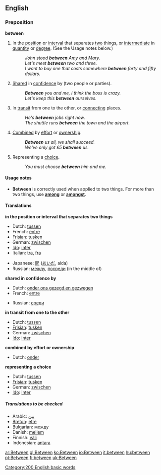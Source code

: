==English==

===Preposition===
'''between'''

#<!--DefA-->In the [[position]] or [[interval]] that separates [[two]] things, or [[intermediate]] in [[quantity]] or [[degree]].  (See the Usage notes below.)
#:''John stood '''between''' Amy and Mary.''
#:''Let's meet '''between''' two and three.''
#:''I want to buy one that costs somewhere '''between''' forty and fifty dollars''.
#<!--DefB-->[[Share]]d in [[confidence]] by (two people or parties).
#:'''''Between''' you and me, I think the boss is crazy.''
#:''Let's keep this '''between''' ourselves.''
#<!--DefC-->In [[transit]] from one to the other, or [[connecting]] places.
#:''He's '''between''' jobs right now.''
#:''The shuttle runs '''between''' the town and the airport.''
#<!--DefD-->[[Combined]] by [[effort]] or [[ownership]].
#:'''''Between''' us all, we shall succeed.''
#:''We've only got £5 '''between''' us.''
#<!--DefE-->Representing a [[choice]].
#:''You must choose '''between''' him and me.''

====Usage notes====
*'''Between''' is correctly used when applied to two things.  For more than two things, use '''[[among]]''' or '''[[amongst]]'''.

====Translations====
<!--DefA-->'''in the position or interval that separates two things'''
{{top}}
*Dutch: [[tussen]]
*French: [[entre]]
*[[Frisian]]: [[tusken]]
*German: [[zwischen]]
*[[Ido]]: [[inter]]
*Italian: [[tra]], [[fra]]
{{mid}}
*Japanese: [[間]] ([[あいだ]], aida)
*Russian: [[между]], [[посреди]] (in the middle of) 
{{bottom}}

<!--DefB-->'''shared in confidence by'''
{{top}}
*Dutch: [[onder ons gezegd en gezwegen]]
*French: [[entre]]
{{mid}}
*Russian: [[среди]]
{{bottom}}

<!--DefC-->'''in transit from one to the other'''
{{top}}
*Dutch: [[tussen]]
*[[Frisian]]: [[tusken]]
*German: [[zwischen]]
*[[Ido]]: [[inter]]
{{mid}}
{{bottom}}

<!--DefD-->'''combined by effort or ownership'''
{{top}}
*Dutch: [[onder]]
{{mid}}
{{bottom}}

<!--DefE-->'''representing a choice'''
{{top}}
*Dutch: [[tussen]]
*[[Frisian]]: [[tusken]]
*German: [[zwischen]]
*[[Ido]]: [[inter]]
{{mid}}
{{bottom}}

=====Translations to be checked=====
<!--Remove this section once all of the translations below have been moved into the tables above.-->
{{checktrans}}

*Arabic: [[بين]]
*[[Breton]]: [[etre]]
*Bulgarian: [[между]]
*Danish: [[mellem]]
*Finnish: [[väli]]
*Indonesian: [[antara]]

[[Category:200 English basic words]]

[[ar:Between]]
[[gl:Between]]
[[ko:Between]]
[[io:Between]]
[[it:between]]
[[hu:between]]
[[pt:Between]]
[[fi:between]]
[[uk:Between]]